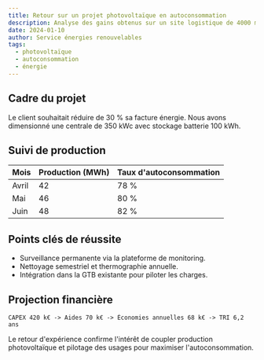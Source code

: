 ```yaml
---
title: Retour sur un projet photovoltaïque en autoconsommation
description: Analyse des gains obtenus sur un site logistique de 4000 m² équipé de 350 kWc de panneaux solaires.
date: 2024-01-10
author: Service énergies renouvelables
tags:
  - photovoltaïque
  - autoconsommation
  - énergie
---
```


## Cadre du projet

Le client souhaitait réduire de 30 % sa facture énergie. Nous avons dimensionné une centrale de 350 kWc avec stockage batterie 100 kWh.

## Suivi de production

| Mois | Production (MWh) | Taux d'autoconsommation |
| --- | --- | --- |
| Avril | 42 | 78 % |
| Mai | 46 | 80 % |
| Juin | 48 | 82 % |

## Points clés de réussite

- Surveillance permanente via la plateforme de monitoring.
- Nettoyage semestriel et thermographie annuelle.
- Intégration dans la GTB existante pour piloter les charges.

## Projection financière

```
CAPEX 420 k€ -> Aides 70 k€ -> Économies annuelles 68 k€ -> TRI 6,2 ans
```

Le retour d'expérience confirme l'intérêt de coupler production photovoltaïque et pilotage des usages pour maximiser l'autoconsommation.
